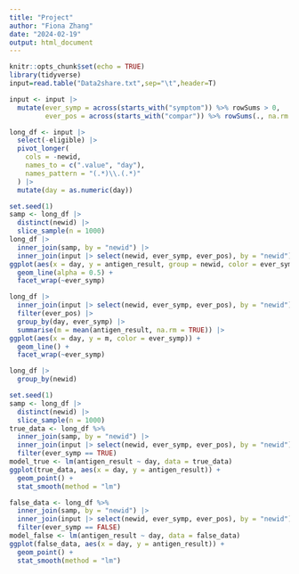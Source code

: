 ```yaml
---
title: "Project"
author: "Fiona Zhang"
date: "2024-02-19"
output: html_document
---
```


```r
knitr::opts_chunk$set(echo = TRUE)
library(tidyverse)
input=read.table("Data2share.txt",sep="\t",header=T)

input <- input |>
  mutate(ever_symp = across(starts_with("symptom")) %>% rowSums > 0,
         ever_pos = across(starts_with("compar")) %>% rowSums(., na.rm = TRUE) > 0)
```

```r
long_df <- input |>
  select(-eligible) |>
  pivot_longer(
    cols = -newid, 
    names_to = c(".value", "day"), 
    names_pattern = "(.*)\\.(.*)"
  ) |>
  mutate(day = as.numeric(day))
```

```r
set.seed(1)
samp <- long_df |>
  distinct(newid) |>
  slice_sample(n = 1000)
long_df |>
  inner_join(samp, by = "newid") |>
  inner_join(input |> select(newid, ever_symp, ever_pos), by = "newid") |>
ggplot(aes(x = day, y = antigen_result, group = newid, color = ever_symp)) +
  geom_line(alpha = 0.5) +
  facet_wrap(~ever_symp)

long_df |>
  inner_join(input |> select(newid, ever_symp, ever_pos), by = "newid") |>
  filter(ever_pos) |>
  group_by(day, ever_symp) |>
  summarise(m = mean(antigen_result, na.rm = TRUE)) |>
ggplot(aes(x = day, y = m, color = ever_symp)) +
  geom_line() +
  facet_wrap(~ever_symp)
```

```r
long_df |>
  group_by(newid)
```
```r
set.seed(1)
samp <- long_df |>
  distinct(newid) |>
  slice_sample(n = 1000)
true_data <- long_df %>%
  inner_join(samp, by = "newid") |>
  inner_join(input |> select(newid, ever_symp, ever_pos), by = "newid") %>%
  filter(ever_symp == TRUE)
model_true <- lm(antigen_result ~ day, data = true_data)
ggplot(true_data, aes(x = day, y = antigen_result)) + 
  geom_point() +
  stat_smooth(method = "lm")

false_data <- long_df %>%
  inner_join(samp, by = "newid") |>
  inner_join(input |> select(newid, ever_symp, ever_pos), by = "newid") %>%
  filter(ever_symp == FALSE)
model_false <- lm(antigen_result ~ day, data = false_data)
ggplot(false_data, aes(x = day, y = antigen_result)) + 
  geom_point() +
  stat_smooth(method = "lm")
```

